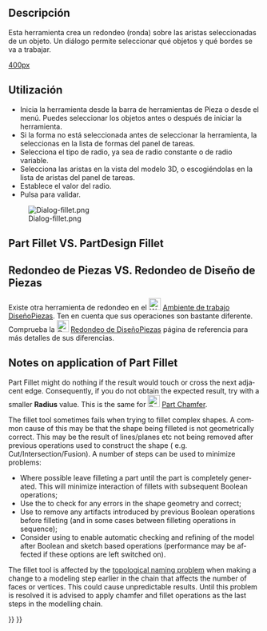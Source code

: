 <languages/>

<div class="mw-translate-fuzzy">
{{Docnav/es
|[[Part_Extrude/es|Extrude]]
|[[Part_Revolve/es|Revolve]]
|[[Part_Workbench/es|Pieza]]
|IconL=Part_Extrude.svg
|IconC=Workbench_Part.svg
|IconR=Part_Revolve.svg
}}
</div>

<div class="mw-translate-fuzzy">
{{GuiCommand/es
|Name=Part Fillet
|Name/es=Pieza Redondeo
|MenuLocation=Pieza → Redondeo
|Workbenches=[[Part_Workbench/es|Pieza]]
|SeeAlso=[[Part Chamfer/es|Pieza Chaflán]]
}}
</div>

<span id="Description"></span>
== Descripción ==

<div class="mw-translate-fuzzy">
Esta herramienta crea un redondeo (ronda) sobre las aristas seleccionadas de un objeto. Un diálogo permite seleccionar qué objetos y qué bordes se va a trabajar.
</div>

[[image:Part_fillet_plate.PNG|400px]]
<div lang="en" dir="ltr" class="mw-content-ltr">
{{Caption|Plate with filleted corners}}
</div>

<span id="Usage"></span>
== Utilización ==

<div class="mw-translate-fuzzy">
* Inicia la herramienta desde la barra de herramientas de Pieza o desde el menú. Puedes seleccionar los objetos antes o después de iniciar la herramienta.
* Si la forma no está seleccionada antes de seleccionar la herramienta, la seleccionas en la lista de formas del panel de tareas.
* Selecciona el tipo de radio, ya sea de radio constante o de radio variable.
* Selecciona las aristas en la vista del modelo 3D, o escogiéndolas en la lista de aristas del panel de tareas.
* Establece el valor del radio.
* Pulsa {{KEY|OK}} para validar.
</div>

[[Image:Dialog-fillet.png]]

<div lang="en" dir="ltr" class="mw-content-ltr">
== Part Fillet VS. PartDesign Fillet ==
</div>

<div class="mw-translate-fuzzy">
== Redondeo de Piezas VS. Redondeo de Diseño de Piezas ==
Existe otra herramienta de redondeo en el [[Image:Workbench_PartDesign.svg|24px|link=PartDesign_Workbench]] [[PartDesign Workbench/es|Ambiente de trabajo DiseñoPiezas]]. Ten en cuenta que sus operaciones son bastante diferente. Comprueba la [[Image:PartDesign_Fillet.svg|24px|link=PartDesign_Fillet]] [[PartDesign Fillet/es|Redondeo de DiseñoPiezas]] página de referencia para más detalles de sus diferencias.
</div>

<div lang="en" dir="ltr" class="mw-content-ltr">
== Notes on application of Part Fillet ==
</div>

<div lang="en" dir="ltr" class="mw-content-ltr">
Part Fillet might do nothing if the result would touch or cross the next adjacent edge. Consequently, if you do not obtain the expected result, try with a smaller '''Radius''' value. This is the same for [[Image:Part_Chamfer.svg|24px]] [[Part_Chamfer|Part Chamfer]].
</div>

<div lang="en" dir="ltr" class="mw-content-ltr">
The fillet tool sometimes fails when trying to fillet complex shapes. A common cause of this may be that the shape being filleted is not geometrically correct. This may be the result of lines/planes etc not being removed after previous operations used to construct the shape ( e.g. Cut/Intersection/Fusion). A number of steps can be used to minimize problems:
* Where possible leave filleting a part until the part is completely generated. This will minimize interaction of fillets with subsequent Boolean operations;
* Use the {{MenuCommand|Part → Check Geometry}} to check for any errors in the shape geometry and correct;
* Use {{MenuCommand|Part → Create a copy → Refine shape}} to remove any artifacts introduced by previous Boolean operations before filleting (and in some cases between filleting operations in sequence);
* Consider using {{MenuCommand|Edit → Preferences → PartDesign}} to enable automatic checking and refining of the model after Boolean and sketch based operations (performance may be affected if these options are left switched on).
</div> 

<div lang="en" dir="ltr" class="mw-content-ltr">
The fillet tool is affected by the [[Topological_naming_problem|topological naming problem]] when making a change to a modeling step earlier in the chain that affects the number of faces or vertices. This could cause unpredictable results. Until this problem is resolved it is advised to apply chamfer and fillet operations as the last steps in the modelling chain.
</div>


<div lang="en" dir="ltr" class="mw-content-ltr">
{{Docnav
|[[Part_Scale|Scale]]
|[[Part_Chamfer|Chamfer]]
|[[Part_Workbench|Part]]
|IconL=Part_Scale.svg
|IconR=Part_Chamfer.svg
|IconC=Workbench_Part.svg
}}
</div>

{{Part_Tools_navi{{#translation:}}}}
{{Userdocnavi{{#translation:}}}}